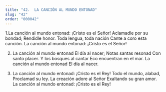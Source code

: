 ```yaml
---
title: "42.  LA CANCIÓN AL MUNDO ENTONAD"
slug: "42"
order: "000042"
---
```

1.La canción al mundo entonad:
¡Cristo es el Señor! Aclamadle por su bondad; Rendidle honor.
Toda lengua, toda nación Cante a coro esta canción.
La canción al mundo entonad:
¡Cristo es el Señor!

2.	La canción al mundo entonad El día al nacer;
Notas santas resonad Con santo placer.
Y los bosques al cantar 
Eco encuentran en el mar.
La canción al mundo entonad El día al nacer.

3.	La canción al mundo entonad:
¡Cristo es el Rey!
Todo el mundo, alabad, Proclamad su ley.
La creación adore al Señor Exaltando su gran amor.
La canción al mundo entonad:
¡Cristo es el Rey!


